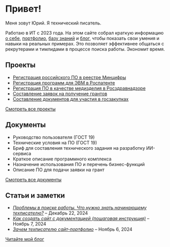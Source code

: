 
# Привет!

Меня зовут Юрий. Я технический писатель.

Работаю в ИТ с 2023 года. На этом сайте собрал краткую информацию [о себе](./about/), [портфолио](./portfolio/), [базу знаний](./knowledge-base/) и [блог](./blog/), чтобы показать свои умения и навыки на реальных примерах. Это позволяет эффективнее общаться с рекрутерами и тимлидами в процессе поиска работы. Экономит время.

## Проекты

- [Регистрация российского ПО в реестре Минцифры](./portfolio/projects/registratsiya-rossiyskogo-po-v-reyestre-mintsifry.mdx)
- [Регистрация программ для ЭВМ в Роспатенте](./portfolio/projects/registratsiya-programm-dlya-evm-v-rospatente.mdx)
- [Регистрация ПО в качестве медизделия в Росздравнадзоре](./portfolio/projects/registratsiya-po-v-roszdravnadzore.mdx)
- [Составление заявок на получение грантов](./portfolio/projects/sostavleniye-zayavok-na-polucheniye-grantov.mdx)
- [Составление документов для участия в госзакупках](./portfolio/projects/sostavleniye-dokumentov-dlya-uchastiya-v-goszakupkakh.mdx)

[Смотреть все проекты](./portfolio/projects)

## Документы

- Руководство пользователя (ГОСТ 19)
- Технические условия на ПО (ГОСТ 19)
- Бриф для составления технического задания на разработку ИИ-сервиса
- Краткое описание программного комплекса
- Назначение использования ПО и перечень бизнес-функций
- Описание ПО для подачи заявки на грант

[Смотреть все документы](./portfolio/documents)

## Статьи и заметки

- [*Проблемы в поиске работы. Что нужно знать начинающему техписателю?*](./blog/problemy-v-poiske-raboty-chto-nuzhno-znat-nachinayushchemu-tekhpisatelyu.mdx) – Декабрь 22, 2024
- [*Как создать сайт с документацией (пошаговая инструкция)*](./blog/how-create-website-with-documentation.mdx) – Ноябрь 7, 2024
- [*Зачем техписателю сайт-портфолио*](./blog/zachem-tekhpisatelyu-sayt-portfolio.mdx) – Ноябрь 6, 2024

[Читайте мой блог](./blog)